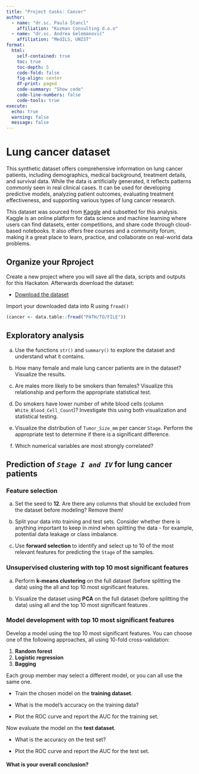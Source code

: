 ---
title: "Project tasks: Cancer"
author: 
  - name: "dr.sc. Paula Štancl"
    affiliation: "Kuzman Consulting d.o.o"
  - name: "dr.sc. Andrea Gelemanović"
    affiliation: "MedILS, UNIST"
format:
  html:
    self-contained: true
    toc: true
    toc-depth: 5
    code-fold: false
    fig-align: center
    df-print: paged
    code-summary: "Show code"
    code-line-numbers: false
    code-tools: true
execute:
  echo: true
  warning: false
  message: false
---

# Lung cancer dataset

This synthetic dataset offers comprehensive information on lung cancer patients, including demographics, medical background, treatment details, and survival data. While the data is artificially generated, it reflects patterns commonly seen in real clinical cases. It can be used for developing predictive models, analyzing patient outcomes, evaluating treatment effectiveness, and supporting various types of lung cancer research.

This dataset was sourced from [Kaggle](https://www.kaggle.com/datasets/rashadrmammadov/lung-cancer-prediction/data) and subsetted for this analysis. Kaggle is an online platform for data science and machine learning where users can find datasets, enter competitions, and share code through cloud-based notebooks. It also offers free courses and a community forum, making it a great place to learn, practice, and collaborate on real-world data problems.

## Organize your Rproject

Create a new project where you will save all the data, scripts and outputs for this Hackaton. Afterwards download the dataset:

-   [Download the dataset](lung_cancer_subset_data.csv)

Import your downloaded data into R using `fread()`

```{r, eval=FALSE}
(cancer <- data.table::fread("PATH/TO/FILE"))
```

## Exploratory analysis

a)  Use the functions `str()` and `summary()` to explore the dataset and understand what it contains.

b)  How many female and male lung cancer patients are in the dataset? Visualize the results.

c)  Are males more likely to be smokers than females? Visualize this relationship and perform the appropriate statistical test.

d)  Do smokers have lower number of white blood cells (column `White_Blood_Cell_Count`)? Investigate this using both visualization and statistical testing.

e)  Visualize the distribution of `Tumor_Size_mm` per cancer `Stage`. Perform the appropriate test to determine if there is a significant difference.

f)  Which numerical variables are most strongly correlated?

## Prediction of *`Stage I and IV`* for lung cancer patients

### Feature selection

a)  Set the seed to **12**. Are there any columns that should be excluded from the dataset before modeling? Remove them!

b)  Split your data into training and test sets. Consider whether there is anything important to keep in mind when splitting the data - for example, potential data leakage or class imbalance.

c)  Use **forward selection** to identify and select up to 10 of the most relevant features for predicting the `Stage` of the samples.

### Unsupervised clustering with top 10 most significant features

a)  Perform **k-means clustering** on the full dataset (before splitting the data) using the all and top 10 most significant features.

b)  Visualize the dataset using **PCA** on the full dataset (before splitting the data) using all and the top 10 most significant features .

### Model development with top 10 most significant features

Develop a model using the top 10 most significant features. You can choose one of the following approaches, all using 10-fold cross-validation:

1.  **Random forest**
2.  **Logistic regression**
3.  **Bagging**

Each group member may select a different model, or you can all use the same one.

-   Train the chosen model on the **training dataset**.

-   What is the model's accuracy on the training data?

-   Plot the ROC curve and report the AUC for the training set.

Now evaluate the model on the **test dataset**.

-   What is the accuracy on the test set?

-   Plot the ROC curve and report the AUC for the test set.

#### What is your overall conclusion?